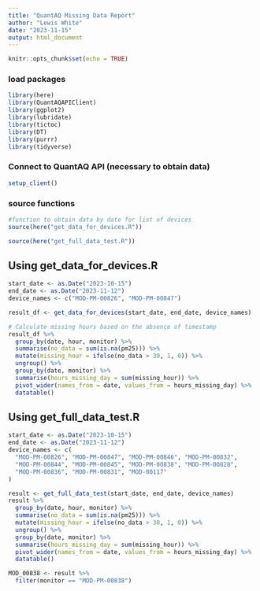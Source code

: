 ```yaml
---
title: "QuantAQ Missing Data Report"
author: "Lewis White"
date: "2023-11-15"
output: html_document
---
```


```r
knitr::opts_chunk$set(echo = TRUE)
```

### load packages 
```r
library(here)
library(QuantAQAPIClient)
library(ggplot2)
library(lubridate)
library(tictoc)
library(DT)
library(purrr)
library(tidyverse)
```

### Connect to QuantAQ API (necessary to obtain data)

```r
setup_client()
```

### source functions
```r
#function to obtain data by date for list of devices
source(here("get_data_for_devices.R"))

source(here("get_full_data_test.R"))
```

## Using get_data_for_devices.R
```r
start_date <- as.Date("2023-10-15")
end_date <- as.Date("2023-11-12")
device_names <- c("MOD-PM-00826", "MOD-PM-00847")

result_df <- get_data_for_devices(start_date, end_date, device_names)

# Calculate missing hours based on the absence of timestamp
result_df %>%
  group_by(date, hour, monitor) %>%
  summarise(no_data = sum(is.na(pm25))) %>%
  mutate(missing_hour = ifelse(no_data > 30, 1, 0)) %>%
  ungroup() %>%
  group_by(date, monitor) %>%
  summarise(hours_missing_day = sum(missing_hour)) %>%
  pivot_wider(names_from = date, values_from = hours_missing_day) %>%
  datatable()

```

## Using get_full_data_test.R
```r
start_date <- as.Date("2023-10-15")
end_date <- as.Date("2023-11-12")
device_names <- c(
  "MOD-PM-00826", "MOD-PM-00847", "MOD-PM-00846", "MOD-PM-00832", 
  "MOD-PM-00844", "MOD-PM-00845", "MOD-PM-00838", "MOD-PM-00828", 
  "MOD-PM-00836", "MOD-PM-00831", "MOD-00117"
)

result <- get_full_data_test(start_date, end_date, device_names)
result %>%
  group_by(date, hour, monitor) %>%
  summarise(no_data = sum(is.na(pm25))) %>%
  mutate(missing_hour = ifelse(no_data > 30, 1, 0)) %>%
  ungroup() %>%
  group_by(date, monitor) %>%
  summarise(hours_missing_day = sum(missing_hour)) %>%
  pivot_wider(names_from = date, values_from = hours_missing_day) %>%
  datatable()
```


```r
MOD_00838 <- result %>%
  filter(monitor == "MOD-PM-00838")
```








